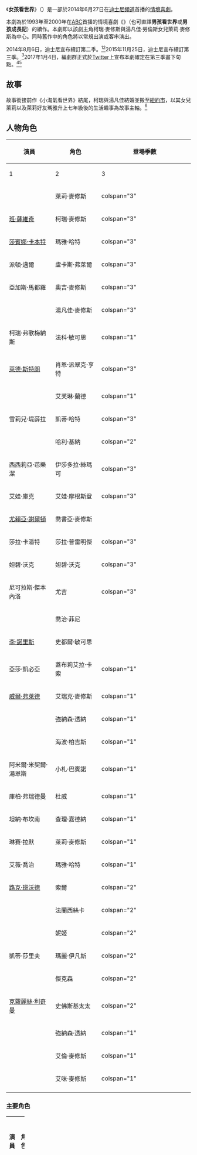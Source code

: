 {{NoteTA
|G1=TV
|T=zh:女孩看世界;zh-tw:蕾蕾看世界;zh-hk:蕾蕾看世界;
|1=zh:女孩看世界;zh-tw:蕾蕾看世界;zh-hk:蕾蕾看世界;
|2=zh:萊莉;zh-tw:蕾蕾;zh-hk:蕾蕾;
|3=zh:絲瑪可;zh-tw:史瑪奧;zh-hk:史瑪奧;
|4=zh:柯瑞;zh-tw:科瑞;zh-hk:科瑞;
|5=zh:法科;zh-tw:法高;zh-hk:法高;
|6=zh:淘小子看世界;zh-tw:小淘氣看世界;zh-hk:豆釘的天空;
|7=zh:柯瑞;zh-tw:科瑞;zh-hk:科瑞;
|8=zh:湯凡佳;zh-tw:托潘嘉;zh-hk:托潘嘉;
|9=zh:瘋狂帽客;zh-tw:犀利姐;zh-hk:犀利姐;
|10=zh:敏可思;zh-tw:明庫斯;zh-hk:明庫斯;
|11=zh:史佛斯基;zh-tw:斯沃斯基;zh-hk:斯沃斯基;
|12=zh:喬書亞;zh-tw:喬希;zh-hk:喬希;
|13=zh:海波;zh-tw:哈珀;zh-hk:哈珀;
|14=zh:史都爾;zh-tw:斯圖爾特;zh-hk:斯圖爾特;
}}
{{Infobox television
| show_name            = 女孩看世界
| original_name        = {{lang|en|Girl Meets World}}
| image                = 
| image_size           = 270
| genre                = [[情境喜劇|情境喜劇]]
| creator              = {{Plainlist|
* {{link-en|麥可·傑寇布斯|Michael Jacobs (producer)}}
* {{link-en|愛波兒·凱莉|April Kelly}}
}}
| starring           = {{plainlist|
* {{link-en|蘿婉·布蘭琪|Rowan Blanchard}}
* [[本·薩維奇|班·薩維奇]]
* [[莎賓娜·卡本特|莎賓娜·卡本特]]
* 派頓·邁爾
* 亞加斯·馬都羅
* 柯瑞·弗歌梅納斯
* {{link-en|丹妮兒·費雪|Danielle Fishel}}
}}
| theme_music_composer = {{plainlist|
* {{link-en|馬修·泰許勒|Matthew Tishler}}
* 瑪麗亞·克里斯坦森
* 許里哈·索朗基
}}
| opentheme            = 蘿婉·布蘭琪＆莎賓娜·卡本特<br/>《勇闖天下》（Take on the World）
| endtheme             = 
| composer             = 菲爾·羅森托
| country              = {{USA}}
| language             = [[英語|英語]]
| num_seasons          = 3<!-- Per template instructions, this field is for the number of seasons that have been released (i.e. aired). -->
| num_episodes         = 72<!-- Per template instructions, this field is for the number of episodes that have been released (i.e. aired). -->
| list_episodes        = 女孩看世界集數列表
| executive_producer   = 麥可·傑寇布斯
| producer             = {{link-en|法蘭克·帕斯|Frank Pace (TV producer)}}
| editor               = 
| cinematography       = 
| camera               = 
| runtime              = 23分鐘
| company              = {{plainlist|
* {{link-en|麥可·傑寇布斯製作公司|Michael Jacobs Productions}}
* {{link-en|It's a Laugh Productions|It's a Laugh Productions}}
}}
| distributor          = 
| network              = [[迪士尼頻道|迪士尼頻道]]
| picture_format       = [[標準畫質電視|SDTV]]（[[480i|480i]]）<br />[[高清電視|HDTV]]（[[720p|720p]]）
| audio_format         = 
| first_run            = 
| first_aired          = {{Start date|2014|06|27}}
| last_aired           = {{End date|2017|1|20}}
| preceded_by          = {{link-en|小淘氣看世界|Boy Meets World}}
| website              = http://disneychannel.disney.com/girl-meets-world
| production_website   = https://web.archive.org/web/20170401144919/http://www.disneyabcpress.com/disneychannel/shows/girl-meets-world/
| 中國大陸名稱         = 女孩成長記
| 台灣名稱             = 蕾蕾看世界
| 港澳名稱             = 蕾蕾看世界
| 日本名稱             = {{lang|ja|ガール・ミーツ・ワールド}}
| 韓國名稱             = {{lang|ko|라일리의 세상}}
}}
《'''女孩看世界'''》（{{lang-en|''Girl Meets World''}}）是一部於2014年6月27日在[[迪士尼頻道|迪士尼頻道]]首播的[[情境喜劇|情境喜劇]]。

本劇為於1993年至2000年在[[美國廣播公司|ABC]]首播的情境喜劇《{{link-en|小淘氣看世界|Boy Meets World}}》（也可直譯'''男孩看世界'''或'''男孩成長記'''）的續作。本劇即以該劇主角柯瑞·麥修斯與湯凡佳·勞倫斯女兒萊莉·麥修斯為中心。同時舊作中的角色將以常規出演或客串演出。 

2014年8月6日，迪士尼宣布續訂第二季。<ref name=VarietyGMWSeason2Renewal>{{cite web|last1=Littleton|first1=Cynthia|title=Disney Channel Renews 'Girl Meets World' for Season 2|url=http://variety.com/2014/tv/news/disney-channel-renews-girl-meets-world-for-season-2-1201276554/|website=Variety.com|accessdate=2014-08-06|date=2014-08-06|archive-date=2014-08-08|archive-url=https://web.archive.org/web/20140808210744/http://variety.com/2014/tv/news/disney-channel-renews-girl-meets-world-for-season-2-1201276554/|dead-url=no}}</ref><ref>{{cite web|url=http://insidetv.ew.com/2014/08/06/disney-channel-girl-meets-world-second-season/|title=Disney Channel orders second season of 'Girl Meets World'|work=EW.com|accessdate=2014-10-05|archive-date=2014-10-06|archive-url=https://web.archive.org/web/20141006070458/http://insidetv.ew.com/2014/08/06/disney-channel-girl-meets-world-second-season/|dead-url=no}}</ref>2015年11月25日，迪士尼宣布續訂第三季。<ref name=s3renew>{{cite web |url=http://www.thewrap.com/girl-meets-world-renewed-for-season-3-on-disney-channel-exclusive/ |title='Girl Meets World' Renewed for Season 3 on Disney Channel (Exclusive) |date=2015-11-25 |first=Linda |last=Ge |publisher=[[TheWrap|TheWrap]] |archiveurl=https://www.webcitation.org/6dJ9UApC6?url=http://www.thewrap.com/girl-meets-world-renewed-for-season-3-on-disney-channel-exclusive/ |accessdate=2015-11-25 |archivedate=2015-11-25 |deadurl=no }}</ref>2017年1月4日，編劇群正式於[[Twitter|Twitter]]上宣布本劇確定在第三季畫下句點。<ref>{{cite web|url=http://tvline.com/2017/01/04/girl-meets-world-cancelled-season-4-disney-channel/|title=Girl Meets World Cancelled|work={{link-en|TV Line|TV Line}}|author=Andy Swift|date=2017-01-04|accessdate=2017-01-04|archive-date=2017-01-05|archive-url=https://web.archive.org/web/20170105052127/http://tvline.com/2017/01/04/girl-meets-world-cancelled-season-4-disney-channel/|dead-url=no}}</ref><ref>{{cite web|url=http://variety.com/2017/tv/news/girl-meets-world-cancelled-disney-channel-season-4-1201952881/|title=Girl Meets World Canceled: Disney Channel's "Boy Meets World" Spinoff Won't Return for Season 4|work=[[綜藝_(雜誌)|綜藝雜誌]]|author=Elizabeth Wagmeister|date=2017-01-04|accessdate=2017-01-05|archive-date=2017-01-05|archive-url=https://web.archive.org/web/20170105122312/http://variety.com/2017/tv/news/girl-meets-world-cancelled-disney-channel-season-4-1201952881/|dead-url=no}}</ref>

== 故事 ==
故事銜接前作《小淘氣看世界》結尾，柯瑞與湯凡佳結婚並搬至[[紐約市|紐約市]]，以其女兒萊莉以及萊莉好友瑪雅升上七年級後的生活趣事為故事主軸。<ref>{{cite web|url=http://www.tvguide.com/News/Girl-Meets-World-Series-Ordered-Disney-Channel-1066687.aspx|title=Disney Channel Orders Girl Meets World to Series|work=[[電視指南|電視指南]]|date=2013-06-17|last=Eng|first=Joyce|accessdate=2013-06-17|archive-date=2013-06-22|archive-url=https://web.archive.org/web/20130622012521/http://www.tvguide.com/News/Girl-Meets-World-Series-Ordered-Disney-Channel-1066687.aspx|dead-url=no}}</ref>

== 人物角色 ==
{|class="wikitable" style="text-align:center;"
|-
!rowspan="2" width="25%"|演員
!rowspan="2" width="25%"|角色
!colspan="5" width="50%"|登場季數
|-
! scope="col" width="10%"| 1
! scope="col" width="10%"| 2
! scope="col" width="10%"| 3
|-
| {{link-en|蘿婉·布蘭琪|Rowan Blanchard}}
| 萊莉·麥修斯
| colspan="3" {{主演}}
|-
| [[本·薩維奇|班·薩維奇]]
| 柯瑞·麥修斯
| colspan="3" {{主演}}
|-
| [[莎賓娜·卡本特|莎賓娜·卡本特]]
| 瑪雅·哈特
| colspan="3" {{主演}}
|-
| 派頓·邁爾
| 盧卡斯·弗萊爾
| colspan="3" {{主演}}
|-
| 亞加斯·馬都羅
| 奧吉·麥修斯
| colspan="3" {{主演}}
|-
| {{link-en|丹妮兒·費雪|Danielle Fishel}}
| 湯凡佳·麥修斯
| colspan="3" {{主演}}
|-
| 柯瑞·弗歌梅納斯
| 法科·敏可思
| colspan="1" {{常設}}
| colspan="2" {{主演}}
|-
| [[萊德·斯特朗|萊德·斯特朗]]
| 肖恩·派翠克·亨特
| colspan="3" {{常設}}
|-
| {{link-en|潔姬·何瑞|Jackée Harry}}
| 艾芙琳·蘭德
| colspan="1" {{常設}}
| colspan="2" {{未演出}}
|-
| 雪莉兒·堤薛拉
| 凱蒂·哈特
| colspan="3" {{常設}}
|-
| {{link-en|丹尼·麥克諾迪|Danny McNulty}}
| 哈利·基納
| colspan="2" {{常設}}
| colspan="1" {{客串}}
|-
| 西西莉亞·芭樂潔
| 伊莎多拉·絲瑪可
| colspan="3" {{常設}}
|-
| 艾娃·庫克
| 艾娃·摩根斯登
| colspan="3" {{常設}}
|-
| [[尤賴亞·謝爾頓|尤賴亞·謝爾頓]]
| 喬書亞·麥修斯
| {{常設}}
| {{客串}}
| colspan="1" {{常設}}
|-
| 莎拉·卡潘特
| 莎拉·普雷明傑
| colspan="3" {{常設}}
|-
| 妲碧·沃克
| 妲碧·沃克
| colspan="3" {{常設}}
|-
| 尼可拉斯·傑本內洛
| 尤吉
| colspan="3" {{常設}}
|-
| {{link-en|威廉·丹尼爾斯|William Daniels}}
| 喬治·菲尼
| {{客串}}
| colspan="2" {{常設}}
|-
| [[李·諾里斯|李·諾里斯]]
| 史都爾·敏可思
| {{客串}}
| colspan="1" {{常設}}
| colspan="1" {{客串}}
|-
| 亞莎·凱必亞
| 蓋布莉艾拉·卡索
| colspan="1" {{客串}}
| colspan="1" {{常設}}
| colspan="1" {{未演出}}
|-
| [[威爾·弗萊德|威爾·弗萊德]]
| 艾瑞克·麥修斯
| colspan="1" {{未演出}}
| colspan="1" {{常設}}
| colspan="1" {{客串}}
|-
| {{link-en|安東尼·泰勒·奎因|Anthony Tyler Quinn}}
| 強納森·透納
| colspan="1" {{未演出}}
| colspan="1" {{常設}}
| colspan="1" {{客串}}
|-
| {{link-en|塔尼亞·甘娜蒂|Tania Gunadi}}
| 海波·柏吉斯
| colspan="1" {{未演出}}
| colspan="1" {{常設}}
| colspan="1" {{未演出}}
|-
| 阿米爾·米契爾·湯恩斯
| 小札·巴賓諾
| colspan="1" {{未演出}}
| colspan="2" {{常設}}
|-
| 庫柏·弗瑞德曼
| 杜威
| colspan="1" {{未演出}}
| colspan="2" {{常設}}
|-
| 坦納·布坎南
| 查理·嘉德納
| colspan="1" {{未演出}}
| colspan="1" {{常設}}
| colspan="1" {{未演出}}
|-
| 琳賽·拉默
| 萊莉·麥修斯{{small|（幼年）}}
| colspan="1" {{未演出}}
| colspan="1" {{客串}}
| colspan="1" {{常設}}
|-
| 艾薇·喬治
| 瑪雅·哈特{{small|（幼年）}}
| colspan="1" {{未演出}}
| colspan="1" {{客串}}
| colspan="1" {{常設}}
|-
| [[路克·班沃德|路克·班沃德]]
| 索爾
| colspan="2" {{未演出}}
| colspan="1" {{常設}}
|-
| {{link-en|克勞蒂亞·李|Claudia Lee}}
| 法蘭西絲卡
| colspan="2" {{未演出}}
| colspan="1" {{常設}}
|-
| {{link-en|艾希莉·亞科達|Ashley Argota}}
| 妮姬
| colspan="2" {{未演出}}
| colspan="1" {{常設}}
|-
| 凱蒂·莎里夫
| 瑪麗·伊凡斯
| colspan="2" {{未演出}}
| colspan="1" {{常設}}
|-
| {{link-en|亞倫·拉瑟|Aaron Lazar}}
| 傑克森
| colspan="2" {{未演出}}
| colspan="1" {{常設}}
|-
| [[克蘿麗絲·利奇曼|克蘿麗絲·利奇曼]]
| 史佛斯基太太
| colspan="2" {{客串}}
| colspan="1" {{未演出}}
|-
| {{link-en|安東尼·泰勒·奎因|Anthony Tyler Quinn}}
| 強納森·透納
| colspan="1" {{未演出}}
| colspan="2" {{客串}}
|-
| {{link-en|威廉·魯斯|William Russ}}
| 艾倫·麥修斯
| colspan="1" {{未演出}}
| colspan="2" {{客串}}
|-
| {{link-en|貝西·蘭多|Betsy Randle}}
| 艾咪·麥修斯
| colspan="1" {{未演出}}
| colspan="2" {{客串}}
|-
|}

=== 主要角色 ===
{| class="wikitable" width="100%"
|- style="background:#DC143C; color:#fff" align=center
| width="15%"|'''演員'''
| width="15%"|'''角色'''
| '''介紹'''
| width="7%"|'''登場<br/>季數'''
| width="7%"|'''登場<br/>集數'''
|-align=center
| {{link-en|蘿婉·布蘭琪|Rowan Blanchard}} || 萊莉·麥修斯<br/>{{small|{{lang|en|Riley Matthews}}}} ||align=left|本作核心人物兼女一，故事開始時萊莉是個12歲七年級生，個性開朗有責任感，像極了父親柯瑞的個性，她很照顧家人也很關心朋友，同時也很認真的念書，並努力做對的事。是個極度天真的女孩，暗戀盧卡斯。與盧卡斯曾短暫交往，後因尷尬而分手。於第二季發現瑪雅也喜歡盧卡斯，因此決定隱藏自己的心意，並撮合瑪雅與盧卡斯。於第三季進入[[艾碧該·亞當斯|艾碧蓋兒·亞當斯]]高中就讀。 || 1-3 || 72
|-align=center
| [[本·薩維奇|班·薩維奇]] || 柯瑞·麥修斯<br/>{{small|{{lang|en|Cory Matthews}}}} ||align=left|萊莉父親兼班導師，亦是前作主角，[[約翰·昆西·亞當斯|約翰·昆西·亞當斯]]中學歷史教師，有時對於瑪雅也如同父親的存在一般。基本上所有課題都與萊莉有關。常常透過其歷史課，教導學生什麼是“人生”。於第二季結尾被他的學生「偷到」[[艾碧該·亞當斯|艾碧蓋兒·亞當斯]]高中裏教書。對滑雪有陰影。|| 1-3 || 71
|-align=center
| [[莎賓娜·卡本特|莎賓娜·卡本特]] || 瑪雅·哈特<br/>{{small|{{lang|en|Maya Hart}}}} ||align=left|全名：瑪雅·潘妮洛普·哈特（{{lang|en|Maya Penelope Hart}}）<br/>本作核心人物兼女二，萊莉最好的朋友，是個堅強獨立、充滿野性與叛逆的女孩，總是在背後推萊莉一把，同時鼓勵萊莉嘗試冒險。因父親長年缺席而導致性格較為早熟。在繪畫方面非常有天分，喜歡萊莉的叔叔喬書亞。第二季發現自己喜歡上盧卡斯，並在萊莉的推波助瀾下，與盧卡斯嘗試約會。於第三季進入艾碧蓋兒·亞當斯高中就讀。於第三季發現迷失了自己，在萊莉的幫助下 找到自己。因居住於多為西班牙裔的小社區，故能説一口流利的西班牙文。|| 1-3 || 72
|-align=center
| 派頓·邁爾<br/>{{small|{{lang|en|Peyton Meyer}}}} || 盧卡斯·弗萊爾<br/>{{small|{{lang|en|Lucas Friar}}}} ||align=left|萊莉的朋友之一，同時也是萊莉的暗戀對象，是個聰明有禮的男孩，來自[[奧斯汀|奧斯汀]]的牛仔家族。喜歡萊莉，並與萊莉短暫交往，後因彼此不適應而分手。第二季時得知瑪雅喜歡自己，但他似乎仍喜歡著萊莉，並不希望傷害任何人的感情。於第三季進入艾碧蓋兒·亞當斯高中就讀。 || 1-3 || 63
|-align=center
| 亞加斯·馬都羅<br/>{{small|{{lang|en|August Maturo}}}} || 奧吉·麥修斯<br/>{{small|{{lang|en|Auggie Matthews}}}} ||align=left|萊莉5歲的弟弟，渴望長大後成為像父親柯瑞一般的小男孩。深信自己為萊莉的雙胞胎。 || 1-3 || 55
|-align=center
| {{link-en|丹妮兒·費雪|Danielle Fishel}} || 湯凡佳·麥修斯<br/>{{small|{{lang|en|Topanga Matthews}}}} ||align=left|原名：湯凡佳·勞倫斯（{{lang|en|Topanga Lawrence}}）<br/>萊莉與奧吉的母親，柯瑞的妻子，是位成功的律師，副業開設簡餐店。與丈夫柯瑞是青梅竹馬，非常用心的扶養萊莉與奧吉。 || 1-3 || 70
|-align=center
| 柯瑞·弗歌梅納斯<br/>{{small|{{lang|en|Corey Fogelmanis}}}} || 法科·敏可思<br/>{{small|{{lang|en|Farkle Minkus}}}} ||align=left|萊莉與瑪雅忠心的摯友，雖然個性有些古怪，但是個機靈、有自信的孩子，同時喜歡萊莉與瑪雅。為柯瑞與湯凡佳以前的同窗史都爾·敏可思的兒子。很注重課業，同時努力使成績保持在班上的前端，亦獲得許多老師的寵愛。因其打扮與才能常受到霸凌，因此於第二季改頭換面。後與絲瑪可坦白彼此的心意並交往。於第三季進入艾碧蓋兒·亞當斯高中就讀。 || 1-3 || 69
|-align=center
|}

=== 常設角色 ===
{| class="wikitable" width="100%"
|- style="background:#DC143C; color:#fff" align=center
| width="15%"|'''演員'''
| width="15%"|'''角色'''
| '''介紹'''
| width="7%"|'''登場<br/>季數'''
| width="7%"|'''登場<br/>集數'''
|-align=center
| 莎拉·卡潘特<br/>{{small|{{lang|en|Sarah Carpenter}}}} || 莎拉·普雷明傑<br/>{{small|{{lang|en|Sarah Preminger}}}}  ||align=left|約翰·昆西·亞當斯中學學生。 || 1-3 || 48
|-align=center
| 妲碧·沃克<br/>{{small|{{lang|en|Darby Walker}}}} || 妲碧·沃克<br/>{{small|{{lang|en|Darby Walker}}}} ||align=left|約翰·昆西·亞當斯中學學生，尤吉的女友。於第三季進入艾碧蓋兒·亞當斯高中就讀。 || 1-3 || 43
|-align=center
| 尼可拉斯·傑本內洛<br/>{{small|{{lang|en|Nicholas Jabonero}}}} || 尤吉<br/>{{small|{{lang|en|Yogi}}}} ||align=left|約翰·昆西·亞當斯中學學生，妲碧的男友。於第三季進入艾碧蓋兒·亞當斯高中就讀。 || 1-3 || 45
|-align=center
| 阿米爾·米契爾·湯恩斯<br/>{{small|{{lang|en|Amir Mitchell Townes}}}} || 小札·巴賓諾<br/>{{small|{{lang|en|Zay Babineaux}}}} ||align=left|盧卡斯在德州的好友，後轉學到約翰·昆西·亞當斯中學。 || 2-3 || 31
|-align=center
| 艾娃·庫克<br/>{{small|{{lang|en|Ava Kolker}}}} || 艾娃·摩根斯登<br/>{{small|{{lang|en|Ava Morgenstern}}}} ||align=left|全名：艾娃·梅蘭妮·蘿絲·艾斯特·摩根斯登（{{lang|en|Ava Melanie Ruth Esther Morgenstern}}）<br/>奧吉的6歲女友，常常唆使奧吉替自己做事，只因自己的年齡比奧吉大。與湯凡佳常常發生摩擦。 || 1-3 || 20
|-align=center
| 西西莉亞·芭樂潔<br/>{{small|{{lang|en|Cecilia Balagot}}}} || 伊莎多拉·絲瑪可<br/>{{small|{{lang|en|Isadora Smackle}}}} ||align=left|法科長期以來在辯論比賽上可敬的對手，暗戀法科，患有[[亞斯伯格症候群|亞斯伯格症]]。容易被盧卡斯吸引，於第二季與法科正式交往。 || 1-3 || 17
|-align=center
| 雪莉兒·堤薛拉<br/>{{small|{{lang|en|Cheryl Texiera}}}} || 凱蒂·哈特<br/>{{small|{{lang|en|Katy Hart}}}} ||align=left|本名：凱蒂·葛蕾絲·克拉特巴奇（{{lang|en|Katy Grace Clutterbucket}}），瑪雅的母親，曾經渴望成為演員，現於餐廳擔任服務生。常常在瑪雅的重要事物上缺席。隱瞞瑪雅父親拋棄她們的事，讓瑪雅對其充滿怨懟。 || 1-3 || 15
|-align=center
| 庫柏·弗瑞德曼<br/>{{small|{{lang|en|Cooper Friedman}}}} || 杜威<br/>{{small|{{lang|en|Dewey}}}} ||align=left|奧吉的朋友，非常不喜歡自己的名字而堅持自己叫“杜伊”（{{lang|en|Doy}}）。 || 2-3 || 4
|-align=center
| {{link-en|潔姬·何瑞|Jackée Harry}} || 艾芙琳·蘭德<br/>{{small|{{lang|en|Evelyn Rand}}}} ||align=left|常常在地下鐵與萊莉及瑪雅相遇，被稱作「瘋狂帽客」。是個富有、成功的商人。 || 1 || 3
|-align=center
| 亞莎·凱必亞<br/>{{small|{{lang|en|Aisha Kabia}}}} || 蓋布莉艾拉·卡索<br/>{{small|{{lang|en|Gabriella Kossal}}}} ||align=left|美術老師，發現瑪雅非常有繪畫天分。 || 1-2 || 3
|-align=center
| 坦納·布坎南<br/>{{small|{{lang|en|Tanner Buchanan}}}} || 查理·嘉德納<br/>{{small|{{lang|en|Charlie Gardner}}}} ||align=left|約翰·昆西·亞當斯中學學生，喜歡萊莉。 || 2 || 3
|-align=center
| 琳賽·拉默<br/>{{small|{{lang|en|Lindsey Lamer}}}} || 萊莉·麥修斯<br/>{{small|{{lang|en|Riley Matthews}}}} ||align=left|年幼時期的萊莉。 || 2-3 || 3
|-align=center
| 艾薇·喬治<br/>{{small|{{lang|en|Ivy George}}}} || 瑪雅·哈特<br/>{{small|{{lang|en|Maya Hart}}}} ||align=left|年幼時期的瑪雅。 || 2-3 || 3
|-align=center
| [[克蘿麗絲·利奇曼|克蘿麗絲·利奇曼]] || 史佛斯基太太<br/>{{small|{{lang|en|Mrs. Svorski}}}} ||align=left|經營著麵包店，與奧吉是好朋友。在其過世後，將麵包店全權轉讓給湯凡佳。 || 1-2 || 2
|-align=center
| {{link-en|塔尼亞·甘娜蒂|Tania Gunadi}} || 海波·柏吉斯<br/>{{small|{{lang|en|Harper Burgess}}}} ||align=left|約翰·昆西·亞當斯中學新英文老師，認為任何書本都可以帶給學生知識。 || 2 || 2
|-align=center
| [[路克·班沃德|路克·班沃德]] || 索爾<br/>{{small|{{lang|en|Thor}}}} ||align=left|艾碧蓋兒·亞當斯高中高年級生，法蘭西絲卡與妮姬的朋友。 || 3 || 2
|-align=center
| {{link-en|克勞蒂亞·李|Claudia Lee}} || 法蘭西絲卡<br/>{{small|{{lang|en|Francesca}}}} ||align=left|艾碧蓋兒·亞當斯高中高年級生，索爾與妮姬的朋友，喜歡索爾。 || 3 || 2
|-align=center
| {{link-en|艾希莉·亞科達|Ashley Argota}} || 妮姬<br/>{{small|{{lang|en|Nikki}}}} ||align=left|艾碧蓋兒·亞當斯高中高年級生，索爾與法蘭西絲卡的朋友，喜歡索爾。 || 3 || 2
|-align=center
| 凱蒂·莎里夫<br/>{{small|{{lang|en|Katie Sarife}}}} || 瑪麗·伊凡斯<br/>{{small|{{lang|en|Marly Evans}}}} ||align=left|艾碧蓋兒·亞當斯高中新生，萊莉的同學，是柯瑞的剋星。 || 3 || 2
|-align=center
| {{link-en|亞倫·拉瑟|Aaron Lazar}} || 傑克森<br/>{{small|{{lang|en|Jackson}}}} ||align=left|萊莉與瑪雅的高中美術老師。 || 3 || 2<!--
|-align=center
| {{link-en|·|}} || ·<br/>{{small|{{lang|en|}}}} ||align=left| ||  || 
|-align=center
| ·<br/>{{small|{{lang|en|}}}} || ·<br/>{{small|{{lang|en|}}}} ||align=left| ||  || -->
|-align=center
|}

=== 《淘小子看世界》人物 ===
{| class="wikitable" width="100%"
|- style="background:#DC143C; color:#fff" align=center
| width="15%"|'''演員'''
| width="15%"|'''角色'''
| '''介紹'''
| width="7%"|'''登場<br/>季數'''
| width="7%"|'''登場<br/>集數'''
|-align=center
| [[尤賴亞·謝爾頓|尤賴亞·謝爾頓]] || 喬書亞·麥修斯<br/>{{small|{{lang|en|Joshua Matthews}}}} ||align=left|柯瑞的弟弟，現為17歲少年。<br/>（此角於前作由麥可·傑寇布斯的兒子丹尼爾·傑寇布斯飾演） || 1-3 || 8
|-align=center
| [[萊德·斯特朗|萊德·斯特朗]] || 肖恩·派翠克·亨特<br/>{{small|{{lang|en|Shawn Patrick Hunter}}}} ||align=left|柯瑞最要好的摯友，後成為到處旅遊的作家兼攝影師。對柯瑞來說，就像萊莉之於瑪雅存在一般，後與瑪雅建立起了友誼。 || 1-3 || 7
|-align=center
| {{link-en|丹尼·麥克諾迪|Danny McNulty}} || 哈利·基納<br/>{{small|{{lang|en|Harley Keiner}}}} ||align=left|曾霸凌過柯瑞，後成為柯瑞的好友。因復學關係所以年紀比其他同期學生老。現於約翰·昆西·亞當斯中學擔任管理員兼清潔工，其工作是由柯瑞介紹。 || 1-3 || 6
|-align=center
| {{link-en|威廉·丹尼爾斯|William Daniels}} || 喬治·菲尼<br/>{{small|{{lang|en|George Feeny}}}} ||align=left|80年代時，是柯瑞的人生導師，也是柯瑞、湯凡佳與肖恩的國中老師、高中的校長、大學的教授。這些年來成為了柯瑞的鄰居以及麥修斯一家的朋友。 || 1-3 || 5
|-align=center
| [[李·諾里斯|李·諾里斯]] || 史都爾·敏可思<br/>{{small|{{lang|en|Stuart Minkus}}}} ||align=left|柯瑞、湯凡佳與肖恩的同窗，法科的父親，雖然柯瑞與肖恩常常欺負史都爾，但他們亦常常給史都爾關於女生以及生活上問題的意見，同時他也是湯凡佳的好友。目前成為一名CEO。 || 1-3 || 5
|-align=center
| [[威爾·弗萊德|威爾·弗萊德]] || 艾瑞克·麥修斯<br/>{{small|{{lang|en|Eric Matthews}}}} ||align=left|柯瑞與喬書亞的哥哥。 || 2-3 || 4
|-align=center
| {{link-en|安東尼·泰勒·奎因|Anthony Tyler Quinn}} || 強納森·透納<br/>{{small|{{lang|en|Jonathan Turner}}}} ||align=left|柯瑞、湯凡佳與肖恩高中時期的英文老師。 || 2 -3|| 3
|-align=center
| {{link-en|威廉·魯斯|William Russ}} || 艾倫·麥修斯<br/>{{small|{{lang|en|Alan Matthews}}}} ||align=left|柯瑞的父親，與柯瑞是對關係親密的父子。 || 2-3 || 2
|-align=center
| {{link-en|貝西·蘭多|Betsy Randle}} || 艾咪·麥修斯<br/>{{small|{{lang|en|Amy Matthews}}}} ||align=left|柯瑞的母親。 || 2-3 || 2
|-align=center
| {{link-en|翠娜·麥克吉·戴維斯|Trina McGee-Davis|翠娜·麥克吉}} || 安潔拉·摩爾<br/>{{small|{{lang|en|Angela Moore}}}} ||align=left|肖恩高中時期的女友。 || 2 || 1
|-align=center
| {{link-en|布雷克·克拉克|Blake Clark}} || 切特·亨特<br/>{{small|{{lang|en|Chet Hunter}}}} ||align=left|肖恩已故的父親。 || 2 || 1
|-align=center
| {{link-en|J·B·蓋納|J. B. Gaynor}} || 湯瑪士·強納森·墨菲<br/>{{small|{{lang|en|Thomas Jonathan Murphy}}}} ||align=left|在年幼時很受艾瑞克照顧的孤兒。 || 2 || 1
|-align=center
| [[馬修·勞倫斯|馬修·勞倫斯]] || 傑克·亨特<br/>{{small|{{lang|en|Jack Hunter}}}} ||align=left|肖恩同父異母的兄弟，艾瑞克的好友。 || 2 || 1
|-align=center
| [[克莉絲汀娜·羅肯|克莉絲汀娜·羅肯]] || 珍妮佛·巴賽特·敏可思<br/>{{small|{{lang|en|Jennifer Bassett-Minkus}}}} ||align=left|高中時期曾與肖恩交往，後成為史都爾的妻子，並生下法科。 || 2 || 1
|-align=center
| {{le|莉莉·尼克賽|Lily Nicksay}} || rowspan=2|摩根·麥修斯<br/>{{small|{{lang|en|Morgan Matthews}}}} ||rowspan=2 align=left|艾瑞克與柯瑞的妹妹，喬書亞的姊姊。 || 3 || 1
|-align=center
| 琳茜·里吉威<br/>{{small|{{lang|en|Lindsay Ridgeway}}}} || 3 || 1<!--
|-align=center
| {{link-en|·|}} || ·<br/>{{small|{{lang|en|}}}} ||align=left| ||  || 
|-align=center
| ·<br/>{{small|{{lang|en|}}}} || ·<br/>{{small|{{lang|en|}}}} ||align=left| ||  || -->
|-align=center
|}

=== 客串 ===
*; [[羅斯·林奇|羅斯·林奇]] 飾演 [[奧斯汀與艾莉#主要人物|奧斯汀·穆爾]]（{{lang|en|Austin Moon}}）
: 人氣歌手，與艾莉是絕佳拍檔。
*; [[蘿拉·馬拉諾|蘿拉·馬拉諾]] 飾演 [[奧斯汀與艾莉#主要人物|艾莉·道森]]（{{lang|en|Ally Dawson}}）
: 人氣歌手，與奧斯汀是絕佳拍檔。

== 集數 ==
{{main|女孩看世界集數列表}}
{{:女孩看世界集數列表}}

== 收視 ==
{{Television season ratings
| width            = 90
| hide_tv_season   = Y
| hide_18_49_rank  = Y
| hide_18_49_rating= Y
| hide_rank        = Y

| link1            = 女孩看世界集數列表#第一季
| timeslot1        = 星期五 9:45 p.m.<small>（Ep 1, 7）</small><br/>星期五 8:30 p.m.<small>（Ep 2–6, 8–10, 17–20）</small><br/>星期四 8:30 p.m.<small>（Ep 11）</small><br/>星期五 8:00 p.m.<small>（Ep 12–14, 16）</small><br/>星期五 7:30 p.m.<small>（Ep 15）</small>
| episodes1        = 20
| start1           = {{Start date|2014|6|27}}
| premiere1        = 5.162<ref>{{cite web|url=http://tvbythenumbers.zap2it.com/2014/06/30/friday-cable-ratings-girl-meets-world-tops-night-zapped-friday-night-smackdown-jessie-more/277892/|title=Friday Cable Ratings|work=Zap2it|last=Kondolojy|first=Amanda|date=2014-06-30|accessdate=2014-07-01|archive-date=2014-07-07|archive-url=https://web.archive.org/web/20140707023739/http://tvbythenumbers.zap2it.com/2014/06/30/friday-cable-ratings-girl-meets-world-tops-night-zapped-friday-night-smackdown-jessie-more/277892/|dead-url=yes}}</ref>
| end1             = {{End date|2015|3|27}}
| finale1          = 2.280<ref>{{cite web|url=http://tvbythenumbers.zap2it.com/2015/03/30/friday-cable-ratings-ncaa-basketball-wins-night-bring-it-jack-triumph-show-girl-meets-world-more/381151/|title=Friday Cable Ratings|work=Zap2it|last=Bibel|first=Sara|date=2015-03-30|accessdate=2015-03-30|archive-date=2015-04-01|archive-url=https://web.archive.org/web/20150401151806/http://tvbythenumbers.zap2it.com/2015/03/30/friday-cable-ratings-ncaa-basketball-wins-night-bring-it-jack-triumph-show-girl-meets-world-more/381151/|dead-url=yes}}</ref>
| viewers1         = {{#expr:((
    5.162 + <!-- raw ratings data from "Girl Meets World" ep -->
    3.232 + <!-- raw ratings data from "Girl Meets Boy" ep -->
    2.636 + <!-- raw ratings data from "Girl Meets Sneak Attack" ep -->
    3.275 + <!-- raw ratings data from "Girl Meets Father" ep -->
    2.787 + <!-- raw ratings data from "Girl Meets the Truth" ep -->
    2.423 + <!-- raw ratings data from "Girl Meets Popular" ep -->
    4.082 + <!-- raw ratings data from "Girl Meets Maya's Mother" ep -->
    2.379 + <!-- raw ratings data from "Girl Meets Smackle" ep -->
    2.466 + <!-- raw ratings data from "Girl Meets 1961" ep -->
    2.500 + <!-- raw ratings data from "Girl Meets Crazy Hat" ep -->
    2.229 + <!-- raw ratings data from "Girl Meets World of Terror" ep -->
    2.613 + <!-- raw ratings data from "Girl Meets the Forgotten" ep -->
    2.107 + <!-- raw ratings data from "Girl Meets Flaws" ep -->
    2.206 + <!-- raw ratings data from "Girl Meets Friendship" ep -->
    2.420 + <!-- raw ratings data from "Girl Meets Brother" ep -->
    2.493 + <!-- raw ratings data from "Girl Meets Home for the Holidays" ep -->
    2.640 + <!-- raw ratings data from "Girl Meets Game Night" ep -->
    2.711 + <!-- raw ratings data from "Girl Meets Master Plan" ep -->
    2.254 + <!--raw ratings data from "Girl Meets Farkle's Choice" ep -->
    2.280 <!--raw ratings data from "Girl Meets First Date" ep -->
    <!-- end of raw data, please make sure one plus sign (+) follows every number above except the last entry -->
    )/ 20   <!-- number of episodes in this calculation, please don't remove the )/ part and it must precede the number -->
    )round3}} <!-- round2 displays the result to two decimal places, please don't remove/move the ) part -->

| link2            = 女孩看世界集數列表#第二季
| timeslot2        = 星期一至四 8:30 p.m.<small>（Ep 1–4）</small><br/>星期五 8:30 p.m.<small>（Ep 5–20, 23–30）</small><br/>周末 8:30 p.m.<small>（Ep 21–22）</small>
| episodes2        = 30
| start2           = {{Start date|2015|5|11}}
| premiere2        = 2.048<ref>{{cite web|url=http://tvbythenumbers.zap2it.com/2015/05/12/monday-cable-ratings-nba-playoffs-wins-night-love-hip-hop-atlanta-wwe-raw-teen-mom-bates-motel-more/402803/|title=Monday Cable Ratings|work=Zap2it|last=Bibel|first=Sara|date=2015-05-12|accessdate=2015-05-12|archive-date=2015-05-14|archive-url=https://web.archive.org/web/20150514220617/http://tvbythenumbers.zap2it.com/2015/05/12/monday-cable-ratings-nba-playoffs-wins-night-love-hip-hop-atlanta-wwe-raw-teen-mom-bates-motel-more/402803/|dead-url=yes}}</ref>
| end2             = {{End date|2016|3|11}}
| finale2          = 1.703<ref>{{cite web|url=http://www.showbuzzdaily.com/articles/showbuzzdailys-top-150-friday-cable-originals-network-finals-3-11-2016.html|title=Top 50 Friday Cable Originals: 3.11.2016|work=Showbuzz Daily|last=Metcalf|first=Mitch|date=2016-03-11|accessdate=2016-03-14|archive-date=2016-03-15|archive-url=https://web.archive.org/web/20160315031335/http://www.showbuzzdaily.com/articles/showbuzzdailys-top-150-friday-cable-originals-network-finals-3-11-2016.html|dead-url=yes}}</ref>
| viewers2         = 2.277

| link3            = 女孩看世界集數列表#第三季
| timeslot3        = 星期五 8:30 p.m.<small>（Ep 1, 3–4, 6–18）</small><br/>星期日 8:30 p.m.<small>（Ep 2）</small><br/>星期五 7:30 p.m.<small>（Ep 5）</small><br/>星期五 6:00 p.m.<small>（Ep 19–21）</small>
| episodes3        = 21
| start3           = {{Start date|2016|6|3}}
| premiere3        = 1.885<ref>{{cite web|url=http://www.showbuzzdaily.com/articles/showbuzzdailys-top-150-friday-cable-originals-network-finals-6-3-2016.html|title=UPDATED: SHOWBUZZDAILY’s Top 150 Friday Cable Originals & Network Finals: 6.3.2016|work=Showbuzz Daily|last=Metcalf|first=Mitch|date=2016-06-06|accessdate=2016-06-06|archive-date=2016-06-10|archive-url=https://web.archive.org/web/20160610100719/http://www.showbuzzdaily.com/articles/showbuzzdailys-top-150-friday-cable-originals-network-finals-6-3-2016.html|dead-url=yes}}</ref>
| end3             = {{End date|2017|1|20}}
| finale3          = 1.639<ref>{{cite web|url=http://www.showbuzzdaily.com/articles/showbuzzdailys-top-150-friday-cable-originals-network-finals-1-20-2016.html|title=SHOWBUZZDAILY’s Top 150 Friday Cable Originals & Network Finals: 1.20.2017|work=Showbuzz Daily|last=Metcalf|first=Mitch|date=2017-01-23|accessdate=2017-01-23}}{{Dead link|date=2019年4月 |bot=InternetArchiveBot |fix-attempted=yes }}</ref>
| viewers3         = 1.704
}}

== 獎項與提名 ==
{| class="wikitable plainrowheaders"
|-
! scope="col" | 年度
! scope="col" | 大獎
! scope="col" | 獎項
! scope="col" | 入圍
! scope="col" | 結果
|-
| align=center|2014
| [[青少年選擇獎|青少年選擇獎]]
| colspan=2|夏季選擇獎：影集
| rowspan=7 {{nom}}
|-
| rowspan=5 align=center|2015
| [[美國編劇工會獎|美國編劇工會獎]]
| 兒童劇劇本獎－集數與特輯
| 馬修·尼爾森{{small|（集數：[[女孩看世界集數列表#ep9|女孩看1961]]）}}
|-
| rowspan=2|[[青年藝術家獎|青年藝術家獎]]
| 影集類最佳演出獎－客串演出青年女演員（15－21歲）
| 札克瑞·米歇爾
|-
| 影集類最佳青年整體演出獎
| {{link-en|蘿婉·布蘭琪|Rowan Blanchard}}、{{link-en|莎布琳娜·卡潘特|Sabrina Carpenter}}、派頓·邁爾、<br/>亞加斯·馬都羅
|-
| [[2015年青少年選擇獎|青少年選擇獎]]
| colspan=2|電視選擇獎：喜劇類影集
|-
| {{link-en|第67屆創意藝術艾美獎|67th Primetime Creative Arts Emmy Awards|創意藝術艾美獎}}
| colspan=2|最佳兒童節目獎
|-
| rowspan=7 align=center|2016
| [[美國編劇工會獎|美國編劇工會獎]]
| 兒童劇劇本獎－集數與特輯
| 馬克·布拉特曼{{small|（集數：[[女孩看世界集數列表#ep36|女孩看法科]]）}}
|-
| {{link-en|美國選角協會|Casting Society of America|奧提歐斯獎}}
| 兒童試播集與影集獎（真人）
| 莎莉·史坦納、芭比·布拉克、布雷特·格雷史坦、<br/>柯林·丹尼爾、霍華德·梅爾澤、希莉·赫南戴茲
| {{won}}
|-
| [[尼克頻道兒童選擇獎|兒童選擇獎]]
| colspan=2|最喜愛電視節目獎－兒童節目
| rowspan=11 {{nom}}
|-
| rowspan=3|[[2016年青少年選擇獎|青少年選擇獎]]
| colspan=2|夏季選擇獎：電視節目
|-
| 夏季選擇獎：電視男演員
| 派頓·邁爾
|-
| 夏季選擇獎：電視女演員
| 蘿婉·布蘭琪
|-
| {{link-en|第68屆創意藝術艾美獎|68th Primetime Creative Arts Emmy Awards|創意藝術艾美獎}}
| colspan=2|最佳兒童節目獎
|-
| rowspan=8 align=center|2017
| [[美國製片人協會|美國製片人協會獎]]
| colspan=2|最佳兒童節目獎
|-
| [[美國編劇工會獎|美國編劇工會獎]]
| 兒童劇劇本獎－集數與特輯
| 喬書亞·傑寇布斯＆{{link-en|麥可·傑寇布斯|Michael Jacobs (producer)}}{{small|（集數：[[女孩看世界集數列表#ep49|女孩看共產]]）}}
|-
| {{le|人道獎|Humanitas Prize}}
| 兒童真人節目
| 馬修·尼爾森{{small|（集數：[[女孩看世界集數列表#ep44|女孩看寬恕]]）}}
|-
| rowspan=2|[[尼克頻道兒童選擇獎|兒童選擇獎]]
| colspan=2|最喜愛電視節目獎－兒童節目
|-
| 最喜愛電視女演員獎
| 蘿婉·布蘭琪
|-
| [[青年藝術家獎|青年藝術家獎]]
| 影集類最佳演出獎－客串兒童女演員
| rowspan=2|艾娃·庫克
|-
| 青年演藝人獎
| 最佳常設青年女演員獎－電視影集（9歲以下）
| {{won}}
|-
| {{le|第69屆創意藝術艾美獎|69th Primetime Creative Arts Emmy Awards|創意藝術艾美獎}}
| colspan=2|最佳兒童節目獎
| {{nom}}
|-
|}

== 海外播出 ==
本劇於2014年6月27日分別於[[美國|美國]][[迪士尼頻道|迪士尼頻道]]以及[[加拿大|加拿大]]{{link-en|家庭頻道|Family Channel}}首播。澳洲於8月25日、英國與愛爾蘭於8月29日、南非與中東於11月15日在其各自的迪士尼頻道首播。[[大韓民國|南韓]]於2015年3月15日首播，並譯名為《萊莉的世界》（{{lang|ko|라일리의 세상/라일리의 世上}}）。

== 腳註 ==
{{reflist|30em}}

== 外部連結 ==
{{Wikiquote}}
* {{Official website|http://disneychannel.disney.com/girl-meets-world}}
* {{IMDb title|2543796}}
* [https://web.archive.org/web/20170401144919/http://www.disneyabcpress.com/disneychannel/shows/girl-meets-world/ 製作公司官方網站]{{en}}

{{迪士尼頻道原創系列}}

{{DEFAULTSORT:Girl Meets World}}
[[Category:2010年代美國電視劇|Category:2010年代美國電視劇]]
[[Category:2014年開播的美國電視影集|Category:2014年開播的美國電視影集]]
[[Category:2017年停播的美國電視劇|Category:2017年停播的美國電視劇]]
[[Category:美國電視情景喜劇|Category:美國電視情景喜劇]]
[[Category:迪士尼頻道節目|Category:迪士尼頻道節目]]
[[Category:迪士尼電視劇|Category:迪士尼電視劇]]
[[Category:英語電視劇|Category:英語電視劇]]
[[Category:電視劇續集|Category:電視劇續集]]
[[Category:洛杉磯背景電視節目|Category:洛杉磯背景電視節目]]
[[Category:紐約市背景電視節目|Category:紐約市背景電視節目]]
[[Category:友誼相關電視節目|Category:友誼相關電視節目]]
[[Category:女性題材電視節目|Category:女性題材電視節目]]
[[Category:青春劇|Category:青春劇]]
[[Category:兒童電視節目|Category:兒童電視節目]]
[[Category:初級中學背景電視劇|Category:初級中學背景電視劇]]
[[Category:無綫電視外購劇集|Category:無綫電視外購劇集]]